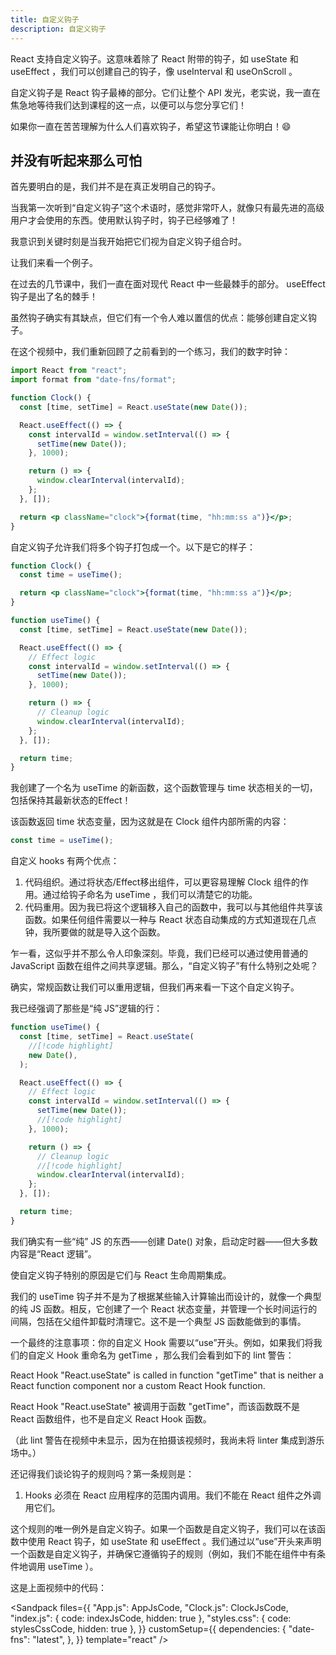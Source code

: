 ```yaml
---
title: 自定义钩子
description: 自定义钩子
---
```



React 支持自定义钩子。这意味着除了 React 附带的钩子，如 useState 和 useEffect ，我们可以创建自己的钩子，像 useInterval 和 useOnScroll 。

自定义钩子是 React 钩子最棒的部分。它们让整个 API 发光，老实说，我一直在焦急地等待我们达到课程的这一点，以便可以与您分享它们！

如果你一直在苦苦理解为什么人们喜欢钩子，希望这节课能让你明白！😄

## 并没有听起来那么可怕

首先要明白的是，我们并不是在真正发明自己的钩子。

当我第一次听到“自定义钩子”这个术语时，感觉非常吓人，就像只有最先进的高级用户才会使用的东西。使用默认钩子时，钩子已经够难了！

我意识到关键时刻是当我开始把它们视为自定义钩子组合时。

让我们来看一个例子。

<Accordions>

<Accordion title='视频摘要' >

在过去的几节课中，我们一直在面对现代 React 中一些最棘手的部分。 useEffect 钩子是出了名的棘手！

虽然钩子确实有其缺点，但它们有一个令人难以置信的优点：能够创建自定义钩子。

在这个视频中，我们重新回顾了之前看到的一个练习，我们的数字时钟：

```jsx
import React from "react";
import format from "date-fns/format";

function Clock() {
  const [time, setTime] = React.useState(new Date());

  React.useEffect(() => {
    const intervalId = window.setInterval(() => {
      setTime(new Date());
    }, 1000);

    return () => {
      window.clearInterval(intervalId);
    };
  }, []);

  return <p className="clock">{format(time, "hh:mm:ss a")}</p>;
}
```

自定义钩子允许我们将多个钩子打包成一个。以下是它的样子：

```jsx
function Clock() {
  const time = useTime();

  return <p className="clock">{format(time, "hh:mm:ss a")}</p>;
}

function useTime() {
  const [time, setTime] = React.useState(new Date());

  React.useEffect(() => {
    // Effect logic
    const intervalId = window.setInterval(() => {
      setTime(new Date());
    }, 1000);

    return () => {
      // Cleanup logic
      window.clearInterval(intervalId);
    };
  }, []);

  return time;
}
```

我创建了一个名为 useTime 的新函数，这个函数管理与 time 状态相关的一切，包括保持其最新状态的Effect！

该函数返回 time 状态变量，因为这就是在 Clock 组件内部所需的内容：

```jsx
const time = useTime();
```

自定义 hooks 有两个优点：

1. 代码组织。通过将状态/Effect移出组件，可以更容易理解 Clock 组件的作用。通过给钩子命名为 useTime ，我们可以清楚它的功能。
2. 代码重用。因为我已将这个逻辑移入自己的函数中，我可以与其他组件共享该函数。如果任何组件需要以一种与 React 状态自动集成的方式知道现在几点钟，我所要做的就是导入这个函数。

乍一看，这似乎并不那么令人印象深刻。毕竟，我们已经可以通过使用普通的 JavaScript 函数在组件之间共享逻辑。那么，“自定义钩子”有什么特别之处呢？

确实，常规函数让我们可以重用逻辑，但我们再来看一下这个自定义钩子。

我已经强调了那些是“纯 JS”逻辑的行：

```jsx
function useTime() {
  const [time, setTime] = React.useState(
    //[!code highlight]
    new Date(),
  );

  React.useEffect(() => {
    // Effect logic
    const intervalId = window.setInterval(() => {
      setTime(new Date());
      //[!code highlight]
    }, 1000);

    return () => {
      // Cleanup logic
      //[!code highlight]
      window.clearInterval(intervalId);
    };
  }, []);

  return time;
}
```

我们确实有一些“纯” JS 的东西——创建 Date() 对象，启动定时器——但大多数内容是“React 逻辑”。

使自定义钩子特别的原因是它们与 React 生命周期集成。

我们的 useTime 钩子并不是为了根据某些输入计算输出而设计的，就像一个典型的纯 JS 函数。相反，它创建了一个 React 状态变量，并管理一个长时间运行的间隔，包括在父组件卸载时清理它。这不是一个典型 JS 函数能做到的事情。

一个最终的注意事项：你的自定义 Hook 需要以“use”开头。例如，如果我们将我们的自定义 Hook 重命名为 getTime ，那么我们会看到如下的 lint 警告：

<Callout type='error' title='警告'>

React Hook "React.useState" is called in function "getTime" that is neither a React function component nor a custom React Hook function.

React Hook "React.useState" 被调用于函数 "getTime"，而该函数既不是 React 函数组件，也不是自定义 React Hook 函数。

</Callout>

（此 lint 警告在视频中未显示，因为在拍摄该视频时，我尚未将 linter 集成到游乐场中。）

还记得我们谈论钩子的规则吗？第一条规则是：

1. Hooks 必须在 React 应用程序的范围内调用。我们不能在 React 组件之外调用它们。

这个规则的唯一例外是自定义钩子。如果一个函数是自定义钩子，我们可以在该函数中使用 React 钩子，如 useState 和 useEffect 。我们通过以“use”开头来声明一个函数是自定义钩子，并确保它遵循钩子的规则（例如，我们不能在组件中有条件地调用 useTime ）。

</Accordion>

</Accordions>

这是上面视频中的代码：

<Sandpack
  files={{
    "App.js": AppJsCode,
    "Clock.js": ClockJsCode,
    "index.js": { code: indexJsCode, hidden: true },
    "styles.css": { code: stylesCssCode, hidden: true },
  }}
  customSetup={{
    dependencies: {
      "date-fns": "latest",
    },
  }}
  template="react"
/>
